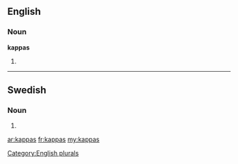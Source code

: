 ==English==

===Noun===
'''kappas'''

# {{plural of|[[kappa]]}}

[[Category:English plurals]]

----

==Swedish==

===Noun===
{{infl|sv|noun form}}

# {{sv-noun-form-indef-gen|kappa}}

[[ar:kappas]]
[[fr:kappas]]
[[my:kappas]]